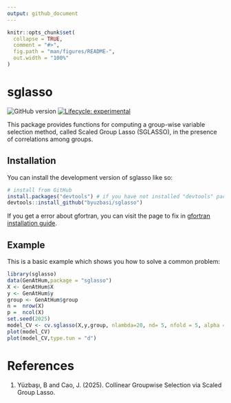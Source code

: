 ```yaml
---
output: github_document
---
```


<!-- README.md is generated from README.Rmd. Please edit that file -->

```r
knitr::opts_chunk$set(
  collapse = TRUE,
  comment = "#>",
  fig.path = "man/figures/README-",
  out.width = "100%"
)
```

# sglasso

<!-- badges: start -->
![GitHub version](https://img.shields.io/github/v/tag/byuzbasi/sglasso?label=version)
[![Lifecycle: experimental](https://img.shields.io/badge/lifecycle-experimental-orange.svg)](https://lifecycle.r-lib.org/articles/stages.html#experimental)
<!-- badges: end -->

This package provides functions for computing a group-wise variable selection method, called Scaled Group Lasso (SGLASSO), in the presence of correlations among groups. 

## Installation

You can install the development version of sglasso like so:

``` r
# install from GitHub
install.packages("devtools") # if you have not installed "devtools" package
devtools::install_github("byuzbasi/sglasso")
```

If you get a error about gfortran, you can visit the page to fix in [gfortran installation guide](gfortran_installation_guide.html).


## Example

This is a basic example which shows you how to solve a common problem:

```r
library(sglasso)
data(GenAtHum,package = "sglasso")
X <- GenAtHum$X
y <- GenAtHum$y
group <- GenAtHum$group
n =  nrow(X)
p =  ncol(X)
set.seed(2025)
model_CV <- cv.sglasso(X,y,group, nlambda=20, nd= 5, nfold = 5, alpha = 0.4)
plot(model_CV)
plot(model_CV,type.tun = "d")
```

# References

1. Yüzbaşı, B and Cao, J. (2025). Collinear Groupwise Selection via Scaled Group Lasso.
